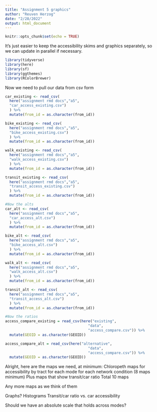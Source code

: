 ```yaml
---
title: "Assignment 5 graphics"
author: "Reuven Herzog"
date: "2/28/2022"
output: html_document
---
```


```r
knitr::opts_chunk$set(echo = TRUE)
```

It's just easier to keep the accessibility skims and graphics separately, so we
can update in parallel if necessary.

```r
library(tidyverse)
library(here)
library(sf)
library(ggthemes)
library(RColorBrewer)
```

Now we need to pull our data from csv form
```r
car_existing <- read_csv(
  here("assignment rmd docs","a5",
  "car_access_existing.csv")
  ) %>%
  mutate(from_id = as.character(from_id))

bike_existing <- read_csv(
  here("assignment rmd docs","a5",
  "bike_access_existing.csv")
  ) %>%
  mutate(from_id = as.character(from_id))

walk_existing <- read_csv(
  here("assignment rmd docs","a5",
  "walk_access_existing.csv")
  ) %>%
  mutate(from_id = as.character(from_id))

transit_existing <- read_csv(
  here("assignment rmd docs","a5",
  "transit_access_existing.csv")
  ) %>%
  mutate(from_id = as.character(from_id))

#Now the alts
car_alt <- read_csv(
  here("assignment rmd docs","a5",
  "car_access_alt.csv")
  ) %>%
  mutate(from_id = as.character(from_id))

bike_alt <- read_csv(
  here("assignment rmd docs","a5",
  "bike_access_alt.csv")
  ) %>%
  mutate(from_id = as.character(from_id))

walk_alt <- read_csv(
  here("assignment rmd docs","a5",
  "walk_access_alt.csv")
  ) %>%
  mutate(from_id = as.character(from_id))

transit_alt <- read_csv(
  here("assignment rmd docs","a5",
  "transit_access_alt.csv")
  ) %>%
  mutate(from_id = as.character(from_id))

#Now the ratios
access_compare_existing = read_csv(here("existing", 
                                      "data",
                                      "access_compare.csv")) %>%
  mutate(GEOID = as.character(GEOID))

access_compare_alt = read_csv(here("alternative", 
                                      "data",
                                      "access_compare.csv")) %>%
  mutate(GEOID = as.character(GEOID))
```
Alright, here are the maps we need, at minimum:
Chloropeth maps for accessibility by tract for each mode for each network condition
(8 maps minimum)
Plus maps that show transit/car ratio
Total 10 maps

Any more maps as we think of them

Graphs?
Histograms
Transit/car ratio vs. car accessibility

Should we have an absolute scale that holds across modes?
